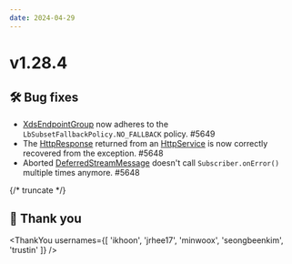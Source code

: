 ```yaml
---
date: 2024-04-29
---
```


# v1.28.4

## 🛠️ Bug fixes

- [XdsEndpointGroup](type) now adheres to the `LbSubsetFallbackPolicy.NO_FALLBACK` policy. #5649
- The [HttpResponse](type) returned from an [HttpService](type) is now correctly recovered from the exception. #5648
- Aborted [DeferredStreamMessage](type) doesn't call `Subscriber.onError()` multiple times anymore. #5648

{/* truncate */}

## 🙇 Thank you

<ThankYou usernames={[
  'ikhoon',
  'jrhee17',
  'minwoox',
  'seongbeenkim',
  'trustin'
]} />
